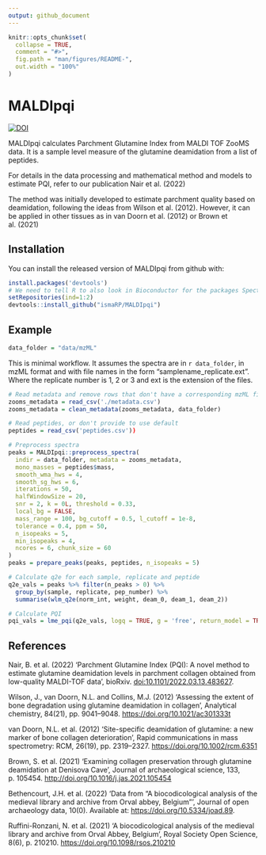 ```yaml
---
output: github_document
---
```


<!-- README.md is generated from README.Rmd. Please edit that file -->

```r
knitr::opts_chunk$set(
  collapse = TRUE,
  comment = "#>",
  fig.path = "man/figures/README-",
  out.width = "100%"
)
```

# MALDIpqi

<!-- badges: start -->
[![DOI](https://zenodo.org/badge/436219305.svg)](https://zenodo.org/badge/latestdoi/436219305)
<!-- badges: end -->

MALDIpqi calculates Parchment Glutamine Index from MALDI TOF ZooMS data.
It is a sample level measure of the glutamine deamidation from a list of peptides.

For details in the data processing and mathematical method and models to estimate PQI, refer to our publication Nair et al. (2022)

The method was initially developed to estimate parchment quality based on deamidation, following the ideas from Wilson et al. (2012). However, it can be applied in other tissues as in van Doorn et al. (2012) or Brown et al. (2021)

## Installation

You can install the released version of MALDIpqi from github with:

```r
install.packages('devtools')
# We need to tell R to also look in Bioconductor for the packages Spectra and mzR
setRepositories(ind=1:2)
devtools::install_github("ismaRP/MALDIpqi")
```

## Example

```r
data_folder = "data/mzML"
```


This is minimal workflow. It assumes the spectra are in `r data_folder`,
in mzML format and with file names in the form "samplename_replicate.ext".
Where the replicate number is 1, 2 or 3 and ext is the extension of the files.
```r
# Read metadata and remove rows that don't have a corresponding mzML file
zooms_metadata = read_csv('./metadata.csv')
zooms_metadata = clean_metadata(zooms_metadata, data_folder)

# Read peptides, or don't provide to use default
peptides = read_csv('peptides.csv'))

# Preprocess spectra
peaks = MALDIpqi::preprocess_spectra(
  indir = data_folder, metadata = zooms_metadata,
  mono_masses = peptides$mass,
  smooth_wma_hws = 4,
  smooth_sg_hws = 6,
  iterations = 50,
  halfWindowSize = 20,
  snr = 2, k = 0L, threshold = 0.33,
  local_bg = FALSE,
  mass_range = 100, bg_cutoff = 0.5, l_cutoff = 1e-8,
  tolerance = 0.4, ppm = 50,
  n_isopeaks = 5,
  min_isopeaks = 4,
  ncores = 6, chunk_size = 60
)
peaks = prepare_peaks(peaks, peptides, n_isopeaks = 5)

# Calculate q2e for each sample, replicate and peptide
q2e_vals = peaks %>% filter(n_peaks > 0) %>%
  group_by(sample, replicate, pep_number) %>%
  summarise(wlm_q2e(norm_int, weight, deam_0, deam_1, deam_2))

# Calculate PQI
pqi_vals = lme_pqi(q2e_vals, logq = TRUE, g = 'free', return_model = TRUE)


```


## References
Nair, B. et al. (2022) ‘Parchment Glutamine Index (PQI): A novel method to estimate glutamine deamidation levels in parchment collagen obtained from low-quality MALDI-TOF data’, bioRxiv. [doi:10.1101/2022.03.13.483627](doi:10.1101/2022.03.13.483627).

Wilson, J., van Doorn, N.L. and Collins, M.J. (2012) ‘Assessing the extent of bone degradation using glutamine deamidation in collagen’, Analytical chemistry, 84(21), pp. 9041–9048. [https://doi.org/10.1021/ac301333t](https://doi.org/10.1021/ac301333t)

van Doorn, N.L. et al. (2012) ‘Site-specific deamidation of glutamine: a new marker of bone collagen deterioration’, Rapid communications in mass spectrometry: RCM, 26(19), pp. 2319–2327. [https://doi.org/10.1002/rcm.6351](https://doi.org/10.1002/rcm.6351)

Brown, S. et al. (2021) ‘Examining collagen preservation through glutamine deamidation at Denisova Cave’, Journal of archaeological science, 133, p. 105454. [http://doi.org/10.1016/j.jas.2021.105454](http://doi.org/10.1016/j.jas.2021.105454)

Bethencourt, J.H. et al. (2022) ‘Data from “A biocodicological analysis of the medieval library and archive from Orval abbey, Belgium”’, Journal of open archaeology data, 10(0). Available at: [https://doi.org/10.5334/joad.89](https://doi.org/10.5334/joad.89).

Ruffini-Ronzani, N. et al. (2021) ‘A biocodicological analysis of the medieval library and archive from Orval Abbey, Belgium’, Royal Society Open Science, 8(6), p. 210210. [https://doi.org/10.1098/rsos.210210](https://doi.org/10.1098/rsos.210210)
